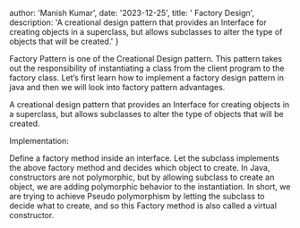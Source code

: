
  author: 'Manish Kumar',
  date: '2023-12-25',
  title: ' Factory Design',
  description:
    'A creational design pattern that provides an Interface for creating objects in a superclass, but allows subclasses to alter the type of objects that will be created.'
}



Factory Pattern is one of the Creational Design pattern. This pattern takes out the responsibility of instantiating a class from the client program to the factory class. Let’s first learn how to implement a factory design pattern in java and then we will look into factory pattern advantages.

A creational design pattern that provides an Interface for creating objects in a superclass, but allows subclasses to alter the type of objects that will be created.

Implementation:

Define a factory method inside an interface.
Let the subclass implements the above factory method and decides which object to create.
In Java, constructors are not polymorphic, but by allowing subclass to create an object, we are adding polymorphic behavior to the instantiation. In short, we are trying to achieve Pseudo polymorphism by letting the subclass to decide what to create, and so this Factory method is also called a virtual constructor.

